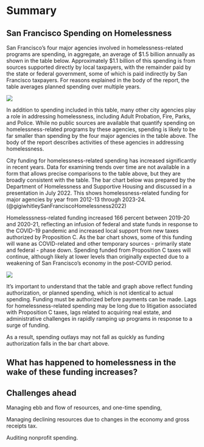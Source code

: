 # Summary {.unnumbered}


## San Francisco Spending on Homelessness

San Francisco's four major agencies involved in homelessness-related programs are spending, in aggregate, an average of \$1.5 billion annually as shown in the table below. Approximately \$1.1 billion of this spending is from sources supported directly by local taxpayers, with the remainder paid by the state or federal government, some of which is paid indirectly by San Francisco taxpayers. For reasons explained in the body of the report, the table averages planned spending over multiple years.

![](results/spend_table.png)

In addition to spending included in this table, many other city agencies play a role in addressing homelessness, including Adult Probation, Fire, Parks, and Police. While no public sources are available that quantify spending on homelessness-related programs by these agencies, spending is likely to be far smaller than spending by the four major agencies in the table above. The body of the report describes activities of these agencies in addressing homelessness.

City funding for homelessness-related spending has increased significantly in recent years. Data for examining trends over time are not available in a form that allows precise comparisons to the table above, but they are broadly consistent with the table. The bar chart below was prepared by the Department of Homelessness and Supportive Housing and discussed in a presentation in July 2022. This shows homelessness-related funding for major agencies by year from 2012-13 through 2023-24. (@gigiwhitleySanFranciscoHomelessness2022)

Homelesssness-related funding increased 166 percent between 2019-20 and 2020-21, reflecting an infusion of federal and state funds in response to the COVID-19 pandemic and increased local support from new taxes authorized by Proposition C. As the bar chart shows, some of this funding will wane as COVID-related and other temporary sources - primarily state and federal - phase down. Spending funded from Proposition C taxes will continue, although likely at lower levels than originally expected due to a weakening of San Francisco's economy in the post-COVID period.

![](images/image-170457610.png)

It's important to understand that the table and graph above reflect funding authorization, or planned spending, which is not identical to actual spending. Funding must be authorized before payments can be made. Lags for homelessness-related spending may be long due to litigation associated with Proposition C taxes, lags related to acquiring real estate, and administrative challenges in rapidly ramping up programs in response to a surge of funding.

As a result, spending outlays may not fall as quickly as funding authorization falls in the bar chart above.

## What has happened to homelessness in the wake of these funding increases?


## Challenges ahead

Managing ebb and flow of resources, and one-time spending,

Managing declining resources due to changes in the economy and gross receipts tax.

Auditing nonprofit spending.



